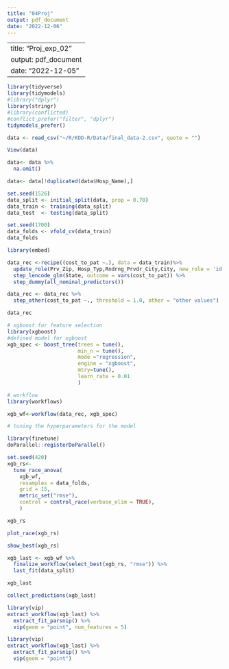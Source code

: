 ```yaml
---
title: "04Proj"
output: pdf_document
date: "2022-12-06"
---
```


---
title: "Proj_exp_02"
output: pdf_document
date: "2022-12-05"
---



```r
library(tidyverse)
library(tidymodels)
#library("dplyr")
library(stringr)
#library(conflicted)
#conflict_prefer("filter", "dplyr")
tidymodels_prefer()

```


```r
data <- read_csv("~/R/KDD-R/Data/final_data-2.csv", quote = "")

View(data)

```

```r
data<- data %>% 
  na.omit()
```

```r
data<- data[!duplicated(data$Hosp_Name),]

```

```r
set.seed(1526)
data_split <- initial_split(data, prop = 0.70)
data_train <- training(data_split)
data_test  <- testing(data_split)

set.seed(1700)
data_folds <- vfold_cv(data_train)
data_folds

```
```r

library(embed)

data_rec <-recipe((cost_to_pat ~.), data = data_train)%>% 
  update_role(Prv_Zip, Hosp_Typ,Rndrng_Prvdr_City,City, new_role = 'id') %>% 
  step_lencode_glm(State, outcome = vars(cost_to_pat)) %>% 
  step_dummy(all_nominal_predictors())

data_rec <- data_rec %>%
  step_other(cost_to_pat ~., threshold = 1.0, other = "other values")

data_rec

```
```r
# xgboost for feature selection
library(xgboost)
#defined model for xgboost
xgb_spec <- boost_tree(trees = tune(),
                       min_n = tune(),
                       mode ="regression",
                       engine = "xgboost",
                       mtry=tune(),
                       learn_rate = 0.01
                       )

```

```r
# workflow
library(workflows)

xgb_wf<-workflow(data_rec, xgb_spec)

```

```r
# tuning the hyperparameters for the model

library(finetune)
doParallel::registerDoParallel()

set.seed(420)
xgb_rs<-
  tune_race_anova(
    xgb_wf,
    resamples = data_folds,
    grid = 15,
    metric_set("rmse"),
    control = control_race(verbose_elim = TRUE),
    )

xgb_rs

```
```r
plot_race(xgb_rs)
```

```r
show_best(xgb_rs)
```

```r
xgb_last <- xgb_wf %>%
  finalize_workflow(select_best(xgb_rs, "rmse")) %>%
  last_fit(data_split)

xgb_last
```

```r
collect_predictions(xgb_last)
```

```r
library(vip)
extract_workflow(xgb_last) %>%
  extract_fit_parsnip() %>%
  vip(geom = "point", num_features = 5)
```

```r
library(vip)
extract_workflow(xgb_last) %>%
  extract_fit_parsnip() %>%
  vip(geom = "point")
```





